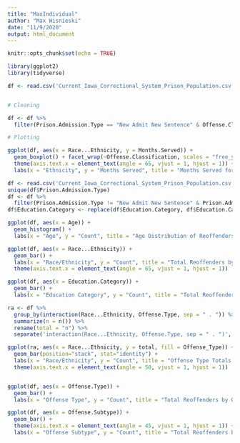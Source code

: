 ```yaml
---
title: "MaxIndividual"
author: "Max Wisnieski"
date: "11/9/2020"
output: html_document
---
```


```r
knitr::opts_chunk$set(echo = TRUE)
```

```r
library(ggplot2)
library(tidyverse)

df <- read.csv('Current_Iowa_Correctional_System_Prison_Population.csv')


# Cleaning

df <- df %>%
  filter(Prison.Admission.Type == "New Admit New Sentence" & Offense.Classification != "None" & Offense.Classification != "Felony - Mandatory Minimum" & Offense.Classification != "Simple Misdemeanor" & Offense.Classification != "Serious Misdemeanor" & Offense.Classification != "Other Felony")

# Plotting

ggplot(df, aes(x = Race...Ethnicity, y = Months.Served)) +
  geom_boxplot() + facet_wrap(~Offense.Classification, scales = "free_y") +
  theme(axis.text.x = element_text(angle = 65, vjust = 1, hjust = 1)) +
  labs(x = "Ethnicity", y = "Months Served", title = "Months Served for Ethnicities Grouped by Offense Classification")
```

```r
df <- read.csv('Current_Iowa_Correctional_System_Prison_Population.csv')
unique(df$Prison.Admission.Type)
df <- df %>%
  filter(Prison.Admission.Type != "New Admit New Sentence" & Prison.Admission.Type != "Other")
df$Education.Category <- replace(df$Education.Category, df$Education.Category == "", NA) 

ggplot(df, aes(x = Age)) +
  geom_histogram() +
  labs(x = "Age", y = "Count", title = "Age Distribution of Reoffenders")

ggplot(df, aes(x = Race...Ethnicity)) +
  geom_bar() +
  labs(x = "Race/Ethnicity", y = "Count", title = "Total Reoffenders by Race/Ethnicity") +
  theme(axis.text.x = element_text(angle = 65, vjust = 1, hjust = 1))

ggplot(df, aes(x = Education.Category)) +
  geom_bar() +
  labs(x = "Education Category", y = "Count", title = "Total Reoffenders by Education Category")

ra <- df %>%
  group_by(interaction(Race...Ethnicity, Offense.Type, sep = " . ")) %>%
  summarize(n = n()) %>%
  rename(total = "n") %>%
  separate('interaction(Race...Ethnicity, Offense.Type, sep = " . ")', into = c("Race...Ethnicity", "Offense_Type"), sep = " . ")

ggplot(ra, aes(x = Race...Ethnicity, y = total, fill = Offense_Type)) +
  geom_bar(position="stack", stat="identity") +
  labs(x = "Race/Ethnicity", y = "Count", title = "Offense Type Totals by Race/Ethnicity") +
  theme(axis.text.x = element_text(angle = 50, vjust = 1, hjust = 1))


ggplot(df, aes(x = Offense.Type)) +
  geom_bar() +
  labs(x = "Offense Type", y = "Count", title = "Total Reoffenders by Offense Type")

ggplot(df, aes(x = Offense.Subtype)) +
  geom_bar() +
  theme(axis.text.x = element_text(angle = 45, vjust = 1, hjust = 1)) +
  labs(x = "Offense Subtype", y = "Count", title = "Total Reoffenders by Offense Subtype")
```